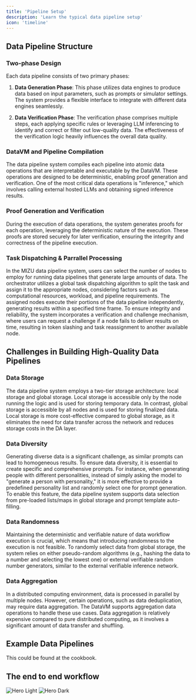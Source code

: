 ```yaml
---
title: 'Pipeline Setup'
description: 'Learn the typical data pipeline setup'
icon: 'timeline'
---
```


## Data Pipeline Structure

### Two-phase Design
Each data pipeline consists of two primary phases:

1. **Data Generation Phase**: This phase utilizes data engines to produce data based on input parameters, such as prompts or simulator settings. The system provides a flexible interface to integrate with different data engines seamlessly.

2. **Data Verification Phase**: The verification phase comprises multiple steps, each applying specific rules or leveraging LLM inferencing to identify and correct or filter out low-quality data. The effectiveness of the verification logic heavily influences the overall data quality.

### DataVM and Pipeline Compilation
The data pipeline system compiles each pipeline into atomic data operations that are interpretable and executable by the DataVM. These operations are designed to be deterministic, enabling proof generation and verification. One of the most critical data operations is "inference," which involves calling external hosted LLMs and obtaining signed inference results.

### Proof Generation and Verification
During the execution of data operations, the system generates proofs for each operation, leveraging the deterministic nature of the execution. These proofs are stored securely for later verification, ensuring the integrity and correctness of the pipeline execution.

### Task Dispatching & Parrallel Processing

In the MIZU data pipeline system, users can select the number of nodes to employ for running data pipelines that generate large amounts of data. The orchestrator utilizes a global task dispatching algorithm to split the task and assign it to the appropriate nodes, considering factors such as computational resources, workload, and pipeline requirements. The assigned nodes execute their portions of the data pipeline independently, generating results within a specified time frame. To ensure integrity and reliability, the system incorporates a verification and challenge mechanism, where users can request a challenge if a node fails to deliver results on time, resulting in token slashing and task reassignment to another available node.

## Challenges in Building High-Quality Data Pipelines

### Data Storage
The data pipeline system employs a two-tier storage architecture: local storage and global storage. Local storage is accessible only by the node running the logic and is used for storing temporary data. In contrast, global storage is accessible by all nodes and is used for storing finalized data. Local storage is more cost-effective compared to global storage, as it eliminates the need for data transfer across the network and reduces storage costs in the DA layer.

### Data Diversity
Generating diverse data is a significant challenge, as similar prompts can lead to homogeneous results. To ensure data diversity, it is essential to create specific and comprehensive prompts. For instance, when generating people with different personalities, instead of simply asking the model to "generate a person with personality," it is more effective to provide a predefined personality list and randomly select one for prompt generation. To enable this feature, the data pipeline system supports data selection from pre-loaded lists/maps in global storage and prompt template auto-filling.

### Data Randomness
Maintaining the deterministic and verifiable nature of data workflow execution is crucial, which means that introducing randomness to the execution is not feasible. To randomly select data from global storage, the system relies on either pseudo-random algorithms (e.g., hashing the data to a number and selecting the lowest one) or external verifiable random number generators, similar to the external verifiable inference network.

### Data Aggregation
In a distributed computing environment, data is processed in parallel by multiple nodes. However, certain operations, such as data deduplication, may require data aggregation. The DataVM supports aggregation data operations to handle these use cases. Data aggregation is relatively expensive compared to pure distributed computing, as it involves a significant amount of data transfer and shuffling.

## Example Data Pipelines

This could be found at the cookbook.

## The end to end workflow

<img
  className="block dark:hidden"
  src="/images/e2e-workflow-light.png"
  alt="Hero Light"
/>
<img
  className="hidden dark:block"
  src="/images/e2e-workflow-dark.png"
  alt="Hero Dark"
/>